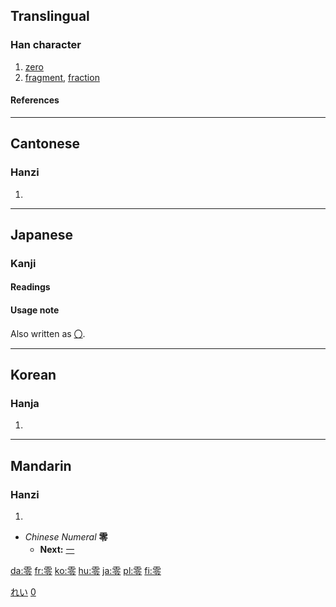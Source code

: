 {{see|〇}}
==Translingual==
{{Han stroke|[[Image:零-order.gif]]}}
===Han character===
{{Han char|rn=173|rad=雨|as=05|sn=13|four=1030<sub>7</sub>|canj=一月人戈戈 (MBOII)}}
# [[zero]]
# [[fragment]], [[fraction]]
====References====
{{Han ref|kx=1372.100|dkj=42242|dj=1880.050|hdz=64061.010|uh=96F6|ud=38646|bh=B973|bd=47475}}
----
==Cantonese==
===Hanzi===
{{yue-hanzi|jyut=[[ling4]]|y=[[ling4]]}}
# {{defn|Cantonese}}

----
==Japanese==
[[Category:1000 Japanese basic words|れい]]
===Kanji===
{{ja-kanji|grade=c|rs=雨05}}
====Readings====
{{ja-readings|on=[[れい]] (rei)|kun=[[おちる]] (ochiru), [[ふる]] (furu), [[こぼれる]] (koboreru)}}

====Usage note====
Also written as [[〇]].
[[Category:Japanese numbers|0]]
----
==Korean==
===Hanja===
{{ko-hanja|hangeul=령>영, 련>연|eumhun=|rv=ryeong>yeong, ryeon>yeon|mr=ryŏng>yŏng, ryŏn>yŏn|y=lyeng>yeng, lyen>yen}}
# {{defn|Korean}}

----
==Mandarin==
===Hanzi===
{{cmn-hanzi|pin=[[líng]] (ling2), [[lián]] (lian2)|wg=ling<sup>2</sup>}}
# {{defn|Mandarin}}

* ''Chinese Numeral'' '''零'''
** '''Next:''' [[一]]

[[da:零]]
[[fr:零]]
[[ko:零]]
[[hu:零]]
[[ja:零]]
[[pl:零]]
[[fi:零]]
